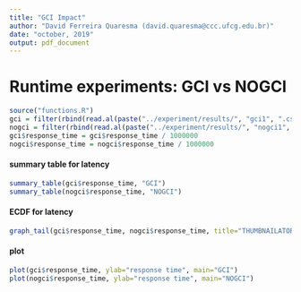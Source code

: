 ```yaml
---
title: "GCI Impact"
author: "David Ferreira Quaresma (david.quaresma@ccc.ufcg.edu.br)"
date: "october, 2019"
output: pdf_document
---
```


# Runtime experiments: GCI vs NOGCI
```r
source("functions.R")
gci = filter(rbind(read.al(paste("../experiment/results/", "gci1", ".csv", sep=""))), status == 200)
nogci = filter(rbind(read.al(paste("../experiment/results/", "nogci1", ".csv", sep=""))), status == 200)
gci$response_time = gci$response_time / 1000000
nogci$response_time = nogci$response_time / 1000000
```

#### summary table for latency
```r
summary_table(gci$response_time, "GCI")
summary_table(nogci$response_time, "NOGCI")
```

#### ECDF for latency
```r
graph_tail(gci$response_time, nogci$response_time, title="THUMBNAILATOR ECDF", x_limit_inf=0, x_limit_sup=75, annotate_y=0.90)
```

#### plot
```r
plot(gci$response_time, ylab="response time", main="GCI")
plot(nogci$response_time, ylab="response time", main="NOGCI")
```
